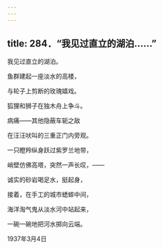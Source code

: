 ```yaml
---
---
---
```

title: 284．“我见过直立的湖泊……”
---




我见过直立的湖泊。

鱼群建起一座淡水的高楼，

与轮子上剪断的玫瑰嬉戏。

狐狸和狮子在独木舟上争斗。

病痛——其他隐蔽车轭之敌

在汪汪吠叫的三重正门内旁观。

一只瞪羚纵身跃过紫罗兰地带，

峭壁仿佛高塔，突然一声长叹，——

诚实的砂岩喝足水，挺起身，

接着，在手工的城市蟋蟀中间，

海洋淘气鬼从淡水河中站起来，

一碗一碗地把河水掷向云端。

1937年3月4日